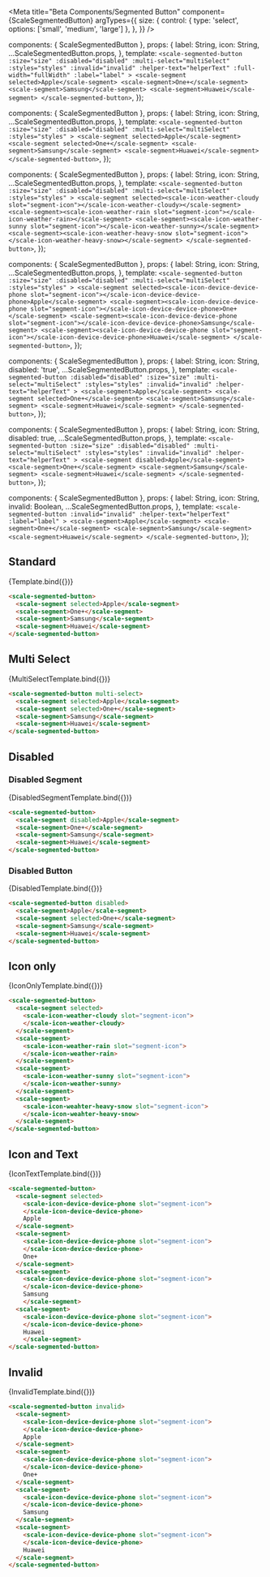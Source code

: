 
<Meta
  title="Beta Components/Segmented Button"
  component={ScaleSegmentedButton}
  argTypes={{
    size: {
      control: { type: 'select', options: ['small', 'medium', 'large'] },
    },
  }}
/>

  components: { ScaleSegmentedButton },
  props: {
    label: String,
    icon: String,
    ...ScaleSegmentedButton.props,
  },
  template: `
    <scale-segmented-button
      :size="size"
      :disabled="disabled"
      :multi-select="multiSelect"
      :styles="styles"
      :invalid="invalid"
      :helper-text="helperText"
      :full-width="fullWidth"
      :label="label"
    >
      <scale-segment selected>Apple</scale-segment>
      <scale-segment>One+</scale-segment>
      <scale-segment>Samsung</scale-segment>
      <scale-segment>Huawei</scale-segment>
    </scale-segmented-button>
  `,
});

  components: { ScaleSegmentedButton },
  props: {
    label: String,
    icon: String,
    ...ScaleSegmentedButton.props,
  },
  template: `
    <scale-segmented-button
      :size="size"
      :disabled="disabled"
      :multi-select="multiSelect"
      :styles="styles"
    >
      <scale-segment selected>Apple</scale-segment>
      <scale-segment selected>One+</scale-segment>
      <scale-segment>Samsung</scale-segment>
      <scale-segment>Huawei</scale-segment>
    </scale-segmented-button>
  `,
});

  components: { ScaleSegmentedButton },
  props: {
    label: String,
    icon: String,
    ...ScaleSegmentedButton.props,
  },
  template: `
    <scale-segmented-button
      :size="size"
      :disabled="disabled"
      :multi-select="multiSelect"
      :styles="styles"
    >
      <scale-segment selected><scale-icon-weather-cloudy slot="segment-icon"></scale-icon-weather-cloudy></scale-segment>
      <scale-segment><scale-icon-weather-rain slot="segment-icon"></scale-icon-weather-rain></scale-segment>
      <scale-segment><scale-icon-weather-sunny slot="segment-icon"></scale-icon-weather-sunny></scale-segment>
      <scale-segment><scale-icon-weather-heavy-snow slot="segment-icon"></scale-icon-weather-heavy-snow></scale-segment>
    </scale-segmented-button>
  `,
});

  components: { ScaleSegmentedButton },
  props: {
    label: String,
    icon: String,
    ...ScaleSegmentedButton.props,
  },
  template: `
    <scale-segmented-button
      :size="size"
      :disabled="disabled"
      :multi-select="multiSelect"
      :styles="styles"
    >
      <scale-segment selected><scale-icon-device-device-phone slot="segment-icon"></scale-icon-device-device-phone>Apple</scale-segment>
      <scale-segment><scale-icon-device-device-phone slot="segment-icon"></scale-icon-device-device-phone>One+</scale-segment>
      <scale-segment><scale-icon-device-device-phone slot="segment-icon"></scale-icon-device-device-phone>Samsung</scale-segment>
      <scale-segment><scale-icon-device-device-phone slot="segment-icon"></scale-icon-device-device-phone>Huawei</scale-segment>
    </scale-segmented-button>
  `,
});

  components: { ScaleSegmentedButton },
  props: {
    label: String,
    icon: String,
    disabled: 'true',
    ...ScaleSegmentedButton.props,
  },
  template: `
    <scale-segmented-button
      :disabled="disabled"
      :size="size"
      :multi-select="multiSelect"
      :styles="styles"
      :invalid="invalid"
      :helper-text="helperText"
    >
      <scale-segment>Apple</scale-segment>
      <scale-segment selected>One+</scale-segment>
      <scale-segment>Samsung</scale-segment>
      <scale-segment>Huawei</scale-segment>
    </scale-segmented-button>
  `,
});

  components: { ScaleSegmentedButton },
  props: {
    label: String,
    icon: String,
    disabled: true,
    ...ScaleSegmentedButton.props,
  },
  template: `
    <scale-segmented-button
      :size="size"
      :disabled="disabled"
      :multi-select="multiSelect"
      :styles="styles"
      :invalid="invalid"
      :helper-text="helperText"
    >
      <scale-segment disabled>Apple</scale-segment>
      <scale-segment>One+</scale-segment>
      <scale-segment>Samsung</scale-segment>
      <scale-segment>Huawei</scale-segment>
    </scale-segmented-button>
  `,
});

  components: { ScaleSegmentedButton },
  props: {
    label: String,
    icon: String,
    invalid: Boolean,
    ...ScaleSegmentedButton.props,
  },
  template: `
    <scale-segmented-button
      :invalid="invalid"
      :helper-text="helperText"
      :label="label"
    >
      <scale-segment>Apple</scale-segment>
      <scale-segment>One+</scale-segment>
      <scale-segment>Samsung</scale-segment>
      <scale-segment>Huawei</scale-segment>
    </scale-segmented-button>
  `,
});

## Standard

<Canvas withSource="none">
  <Story name="Standard" args={{ label: 'Group Label' }}>
    {Template.bind({})}
  </Story>
</Canvas>

<ArgsTable story="Standard" />

```html
<scale-segmented-button>
  <scale-segment selected>Apple</scale-segment>
  <scale-segment>One+</scale-segment>
  <scale-segment>Samsung</scale-segment>
  <scale-segment>Huawei</scale-segment>
</scale-segmented-button>
```

## Multi Select

<Canvas withSource="none">
  <Story name="MultiSelect" args={{ multiSelect: true, label: 'Group Label' }}>
    {MultiSelectTemplate.bind({})}
  </Story>
</Canvas>

```html
<scale-segmented-button multi-select>
  <scale-segment selected>Apple</scale-segment>
  <scale-segment selected>One+</scale-segment>
  <scale-segment>Samsung</scale-segment>
  <scale-segment>Huawei</scale-segment>
</scale-segmented-button>
```

## Disabled

### Disabled Segment

<Canvas withSource="none">
  <Story name="Disabled Segment" args={{ label: 'Label' }}>
    {DisabledSegmentTemplate.bind({})}
  </Story>
</Canvas>

```html
<scale-segmented-button>
  <scale-segment disabled>Apple</scale-segment>
  <scale-segment>One+</scale-segment>
  <scale-segment>Samsung</scale-segment>
  <scale-segment>Huawei</scale-segment>
</scale-segmented-button>
```

### Disabled Button

<Canvas withSource="none">
  <Story name="Disabled Button" args={{ label: 'Label', disabled: true }}>
    {DisabledTemplate.bind({})}
  </Story>
</Canvas>

```html
<scale-segmented-button disabled>
  <scale-segment>Apple</scale-segment>
  <scale-segment selected>One+</scale-segment>
  <scale-segment>Samsung</scale-segment>
  <scale-segment>Huawei</scale-segment>
</scale-segmented-button>
```

## Icon only

<Canvas withSource="none">
  <Story name="Icon only" args={{ label: 'Group Label' }}>
    {IconOnlyTemplate.bind({})}
  </Story>
</Canvas>

```html
<scale-segmented-button>
  <scale-segment selected>
    <scale-icon-weather-cloudy slot="segment-icon">
    </scale-icon-weather-cloudy>
  </scale-segment>
  <scale-segment>
    <scale-icon-weather-rain slot="segment-icon">
    </scale-icon-weather-rain>
  </scale-segment>
  <scale-segment>
    <scale-icon-weather-sunny slot="segment-icon">
    </scale-icon-weather-sunny>
  </scale-segment>
  <scale-segment>
    <scale-icon-weahter-heavy-snow slot="segment-icon">
    </scale-icon-weahter-heavy-snow>
  </scale-segment>
</scale-segmented-button>
```

## Icon and Text

<Canvas withSource="none">
  <Story name="Icon and Text" args={{ label: 'Group Label' }}>
    {IconTextTemplate.bind({})}
  </Story>
</Canvas>

```html
<scale-segmented-button>
  <scale-segment selected>
    <scale-icon-device-device-phone slot="segment-icon">
    </scale-icon-device-device-phone>
    Apple
  </scale-segment>
  <scale-segment>
    <scale-icon-device-device-phone slot="segment-icon">
    </scale-icon-device-device-phone>
    One+
  </scale-segment>
  <scale-segment>
    <scale-icon-device-device-phone slot="segment-icon">
    </scale-icon-device-device-phone>
    Samsung
    </scale-segment>
  <scale-segment>
    <scale-icon-device-device-phone slot="segment-icon">
    </scale-icon-device-device-phone>
    Huawei
    </scale-segment>
</scale-segmented-button>
```

## Invalid

<Canvas withSource="none">
  <Story
    name="invalid"
    args={{
      invalid: true,
    }}
  >
    {InvalidTemplate.bind({})}
  </Story>
</Canvas>

```html
<scale-segmented-button invalid>
  <scale-segment>
    <scale-icon-device-device-phone slot="segment-icon">
    </scale-icon-device-device-phone>
    Apple
  </scale-segment>
  <scale-segment>
    <scale-icon-device-device-phone slot="segment-icon">
    </scale-icon-device-device-phone>
    One+
  </scale-segment>
  <scale-segment>
    <scale-icon-device-device-phone slot="segment-icon">
    </scale-icon-device-device-phone>
    Samsung
  </scale-segment>
  <scale-segment>
    <scale-icon-device-device-phone slot="segment-icon">
    </scale-icon-device-device-phone>
    Huawei
  </scale-segment>
</scale-segmented-button>
```
